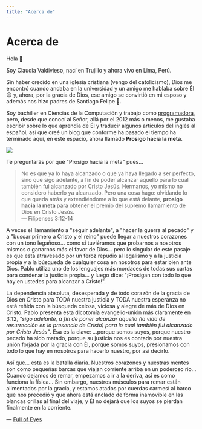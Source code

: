 ```yaml
---
title: "Acerca de"
---
```


# Acerca de

Hola 👋

Soy Claudia Valdivieso, nací en Trujillo y ahora vivo en Lima, Perú.

Sin haber crecido en una iglesia cristiana (vengo del catolicismo), Dios me encontró cuando andaba en la universidad y un amigo me hablaba sobre Él 😌 y, ahora, por la gracia de Dios, ese amigo se convirtió en mi esposo y además nos hizo padres de Santiago Felipe 👶.

Soy bachiller en Ciencias de la Computación y trabajo como [programadora][], pero, desde que conocí al Señor, allá por el 2012 más o menos, me gustaba escribir sobre lo que aprendía de Él y traducir algunos artículos del inglés al español, así que creé un blog que conforme ha pasado el tiempo ha terminado aquí, en este espacio, ahora llamado **Prosigo hacia la meta**.

![](/family.jpg)

Te preguntarás por qué "Prosigo hacia la meta" pues...

> No es que ya lo haya alcanzado o que ya haya llegado a ser perfecto, sino que sigo adelante, a fin de poder alcanzar aquello para lo cual también fui alcanzado por Cristo Jesús. Hermanos, yo mismo no considero haberlo ya alcanzado. Pero una cosa hago: olvidando lo que queda atrás y extendiéndome a lo que está delante, **prosigo hacia la meta** para obtener el premio del supremo llamamiento de Dios en Cristo Jesús. <br />
> — Filipenses 3:12-14

A veces el llamamiento a "seguir adelante", a "hacer la guerra al pecado" y a "buscar primero a Cristo y el reino" puede llegar a nuestros corazones con un tono legañoso... como si tuviéramos que probarnos a nosotros mismos o ganarnos más el favor de Dios... pero lo singular de este pasaje es que está atravesado por un feroz repudio al legalismo y a la justicia propia y a la búsqueda de cualquier cosa en nosotros para estar bien ante Dios. Pablo utiliza uno de los lenguajes más mordaces de todas sus cartas para condenar la justicia propia... y luego dice: "¡Prosigan con todo lo que hay en ustedes para alcanzar a Cristo!".

La dependencia absoluta, desesperada y de todo corazón de la gracia de Dios en Cristo para TODA nuestra justicia y TODA nuestra esperanza no está reñida con la búsqueda celosa, viciosa y alegre de más de Dios en Cristo. Pablo presenta esta dicotomía evangelio-unión más claramente en 3:12, _"sigo adelante, a fin de poner alcanzar aquello (la vida de resurrección en la presencia de Cristo) para lo cual también fui alcanzado por Cristo Jesús"_. Esa es la clave: ...porque somos suyos, porque nuestro pecado ha sido matado, porque su justicia nos es contada por nuestra unión forjada por la gracia con Él, porque somos suyos, presionamos con todo lo que hay en nosotros para hacerlo nuestro, por así decirlo.

Así que... esta es la batalla diaria. Nuestros corazones y nuestras mentes son como pequeñas barcas que viajan corriente arriba en un poderoso río... Cuando dejamos de remar, empezamos a ir a la deriva, así es como funciona la física... Sin embargo, nuestros músculos para remar están alimentados por la gracia, y estamos atados por cuerdas carmesí al barco que nos precedió y que ahora está anclado de forma inamovible en las blancas orillas al final del viaje, y Él no dejará que los suyos se pierdan finalmente en la corriente.

— [Full of Eyes](https://www.fullofeyes.com/project/philippians-312-14/)

[programadora]: https://lavaldi.com/
